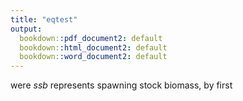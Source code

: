 ```yaml
---
title: "eqtest"
output:
  bookdown::pdf_document2: default
  bookdown::html_document2: default
  bookdown::word_document2: default
---
```




\begin{equation}
  n_{t,a}=\begin{cases}
      = BH(ssb_{t-1}) & \text{if $a = 1$}\\
     = n_{t-1,a-1}e^{-(m + f*s_{a-1})}, & \text{if $1< a < max(age)$}\\
     =  n_{t-1,a}e^{-(m + f*s_a)} + n_{t-1,a-1}e^{-(m + f*s_{a-1})}, & \text{if $a = max(a)$}
  \end{cases}
  (\#eq:pop)
\end{equation}

were *ssb* represents spawning stock biomass, by first

\begin{equation}
  l_{a} = l_{\infty}\left(1 - e^{-k(a - a_0)}\right)
  (\#eq:vbk)
\end{equation}

\begin{equation}
  b_{a} = w_a \times l_{a}^{w_b}
  (\#eq:weight)
\end{equation}


\begin{equation}
  E_{t} = E_{t-1}\times\theta{Profits_{t-1}}
  (\#eq:oa)
\end{equation}

\begin{equation}
  Profits_{t} = pCatch - cE_{t}^\beta
  \label{eqn:example}
\end{equation}








